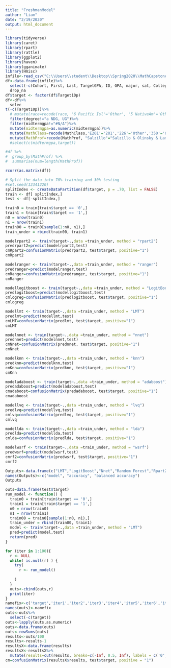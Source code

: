 ```yaml
---
title: "FreshmanModel"
author: "Liam"
date: "2/19/2020"
output: html_document
---
```


```r
library(tidyverse)
library(caret)
library(rpart)
library(rattle)
library(ggplot2)
library(haven)
library(gganimate)
library(Hmisc)
infile<-read_csv("C:\\Users\\student\\Desktop\\Spring2020\\MathCapstone\\Data\\ModelFileV4.csv")
df<-data.frame(infile)%>%
  select(-c(Cohort, First, Last, TargetGPA, ID, GPA, major, sat, College, race))%>%
  drop_na
df$target <- factor(df$Target10p)
df<-df%>%
  selec
t(-c(Target10p))%>%
  # mutate(race=recode(race, '6 Pacific Isl'='Other', '5 NativeAm'='Other','9 Unkn US'='Other'))%>%
  filter(degree!="a NDG, UG")%>%
  filter(midtermgpa!="#N/A")%>%
  mutate(midtermgpa=as.numeric(midtermgpa))%>%
  mutate(MathClass=recode(MathClass,'E201'='201','226'='Other','350'='Other','122'='Other', '223'='Other'))%>%
  mutate(MathProf=recode(MathProf, "Salzillo"="Salzillo & Olinsky & Lamere & Toce", "Olinsky"="Salzillo & Olinsky & Lamere & Toce", "Lamere"="Salzillo & Olinsky & Lamere & Toce", "Toce"="Salzillo & Olinsky & Lamere & Toce"))
  #select(c(midtermgpa,target))

#df %>%
#  group_by(MathProf) %>%
#  summarise(num=length(MathProf))

```

```r
rcorr(as.matrix(df))
```

```r
# Split the data into 70% training and 30% testing
#set.seed(12341220)
splitIndex <- createDataPartition(df$target, p = .70, list = FALSE)
train <- df[ splitIndex,]
test <- df[-splitIndex,]
```

```r
train0 = train[train$target == '0',]
train1 = train[train$target == '1',]
n0 = nrow(train0)
n1 = nrow(train1)
train00 = train0[sample(1:n0, n1),]
train_under = rbind(train00, train1)
```

```r
modelrpart2 <- train(target~.,data =train_under, method = "rpart2")
predrpart2=predict(modelrpart2,test)
cmRpart2=confusionMatrix(predrpart2, test$target, positive="1")
cmRpart2
```

```r
modelranger <- train(target~.,data =train_under, method = "ranger")
predranger=predict(modelranger,test)
cmRanger=confusionMatrix(predranger, test$target, positive="1")
cmRanger
```

```r
modellogitboost <- train(target~.,data =train_under, method = "LogitBoost")
predlogitboost=predict(modellogitboost,test)
cmlogreg=confusionMatrix(predlogitboost, test$target, positive="1")
cmlogreg
```

```r
modellmt <- train(target~.,data =train_under, method = "LMT")
predlmt=predict(modellmt,test)
cmLMT=confusionMatrix(predlmt, test$target, positive="1")
cmLMT
```
  
```r
modelnnet <- train(target~.,data =train_under, method = "nnet")
prednnet=predict(modelnnet,test)
cmNnet=confusionMatrix(prednnet, test$target, positive="1")
cmNnet
```

```r
modelknn <- train(target~.,data =train_under, method = "knn")
predknn=predict(modelknn,test)
cmKnn=confusionMatrix(predknn, test$target, positive="1")
cmKnn
```

```r
modeladaboost <- train(target~.,data =train_under, method = "adaboost")
predadaboost=predict(modeladaboost,test)
cmadaboost=confusionMatrix(predadaboost, test$target, positive="1")
cmadaboost
```

```r
modellvq <- train(target~.,data =train_under, method = "lvq")
predlvq=predict(modellvq,test)
cmlvq=confusionMatrix(predlvq, test$target, positive="1")
cmlvq
```

```r
modellda <- train(target~.,data =train_under, method = "lda")
predlda=predict(modellda,test)
cmlda=confusionMatrix(predlda, test$target, positive="1")
```

```r
modelwsrf <- train(target~.,data =train_under, method = "wsrf")
predwsrf=predict(modelwsrf,test)
cmrf2=confusionMatrix(predwsrf, test$target, positive="1")
cmrf2
```

```r
Outputs<-data.frame(c("LMT","LogitBoost","Nnet","Random Forest","Rpart2","Knn","adaboost", "lvq", "lda"),c(cmLMT$overall["Accuracy"], cmlogreg$overall["Accuracy"], cmNnet$overall["Accuracy"], cmRanger$overall["Accuracy"], cmRpart2$overall["Accuracy"], cmKnn$overall["Accuracy"], cmadaboost$overall["Accuracy"], cmlvq$overall["Accuracy"], cmlda$overall["Accuracy"]), c(cmLMT$byClass["Balanced Accuracy"], cmlogreg$byClass["Balanced Accuracy"], cmNnet$byClass["Balanced Accuracy"], cmRanger$byClass["Balanced Accuracy"], cmRpart2$byClass["Balanced Accuracy"], cmKnn$byClass["Balanced Accuracy"], cmadaboost$byClass["Balanced Accuracy"], cmlvq$byClass["Balanced Accuracy"], cmlda$byClass["Balanced Accuracy"]))
names(Outputs)<-c("model", "accuracy", "balanced accuracy")
Outputs
```

```r
outs=data.frame(test$target)
run_model <- function() {
  train0 = train[train$target == '0',]
  train1 = train[train$target == '1',]
  n0 = nrow(train0)
  n1 = nrow(train1)
  train00 = train0[sample(1:n0, n1),]
  train_under = rbind(train00, train1)
  model <- train(target~.,data =train_under, method = "LMT")
  pred=predict(model,test)
  return(pred)
}

for (iter in 1:100){
  r <- NULL
  while( is.null(r) ) {
    try(
      r <- run_model()
      
    )
  }
  outs<-cbind(outs,r)
  print(iter)
}
namefix<-c('target','iter1','iter2','iter3','iter4','iter5','iter6','iter7','iter8','iter9','iter10','iter11','iter12','iter13','iter14','iter15','iter16','iter17','iter18','iter19','iter20','iter21','iter22','iter23','iter24','iter25','iter26','iter27','iter28','iter29','iter30','iter31','iter32','iter33','iter34','iter35','iter36','iter37','iter38','iter39','iter40','iter41','iter42','iter43','iter44','iter45','iter46','iter47','iter48','iter49','iter50','iter51','iter52','iter53','iter54','iter55','iter56','iter57','iter58','iter59','iter60','iter61','iter62','iter63','iter64','iter65','iter66','iter67','iter68','iter69','iter70','iter71','iter72','iter73','iter74','iter75','iter76','iter77','iter78','iter79','iter80','iter81','iter82','iter83','iter84','iter85','iter86','iter87','iter88','iter89','iter90','iter91','iter92','iter93','iter94','iter95','iter96','iter97','iter98','iter99','iter100')
names(outs)<-namefix
outs<-outs%>%
  select(-c(target))
outs<-lapply(outs,as.numeric)
outs<-data.frame(outs)
outs<-rowSums(outs)
results<-outs/100
results<-results-1
resultsX<-data.frame(results)
resultsX<-resultsX%>%
  mutate(results=cut(results, breaks=c(-Inf, 0.5, Inf), labels = c('0','1')))
cm=confusionMatrix(resultsX$results, test$target, positive = "1")
```